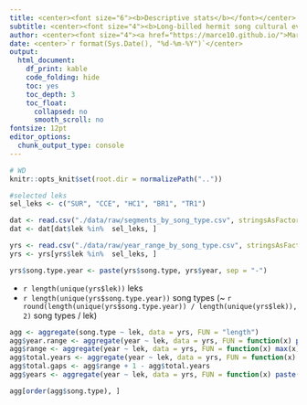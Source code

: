 ```yaml
---
title: <center><font size="6"><b>Descriptive stats</b></font></center>
subtitle: <center><font size="4"><b>Long-billed hermit song cultural evolution</b></font></center>
author: <center><font size="4"><a href="https://marce10.github.io/">Marcelo Araya-Salas, PhD</a></font></center>
date: <center>`r format(Sys.Date(), "%d-%m-%Y")`</center>
output:
  html_document:
    df_print: kable
    code_folding: hide
    toc: yes
    toc_depth: 3
    toc_float:
      collapsed: no
      smooth_scroll: no
fontsize: 12pt 
editor_options: 
  chunk_output_type: console
---
```


```r
# WD
knitr::opts_knit$set(root.dir = normalizePath(".."))

```


```r

#selected leks
sel_leks <- c("SUR", "CCE", "HC1", "BR1", "TR1")

dat <- read.csv("./data/raw/segments_by_song_type.csv", stringsAsFactors = FALSE)
dat <- dat[dat$lek %in%  sel_leks, ]

yrs <- read.csv("./data/raw/year_range_by_song_type.csv", stringsAsFactors = FALSE)
yrs <- yrs[yrs$lek %in%  sel_leks, ]

yrs$song.type.year <- paste(yrs$song.type, yrs$year, sep = "-")

```


* `r length(unique(yrs$lek))` leks
* `r length(unique(yrs$song.type.year))` song types (~ `r round(length(unique(yrs$song.type.year)) / length(unique(yrs$lek)), 2)` song types / lek)

```r

agg <- aggregate(song.type ~ lek, data = yrs, FUN = "length")
agg$year.range <- aggregate(year ~ lek, data = yrs, FUN = function(x) paste(range(x), collapse = "-"))$year
agg$range <- aggregate(year ~ lek, data = yrs, FUN = function(x) max(x)- min(x))$year
agg$total.years <- aggregate(year ~ lek, data = yrs, FUN = function(x) length(unique(x)))$year
agg$total.gaps <- agg$range + 1 - agg$total.years
agg$years <- aggregate(year ~ lek, data = yrs, FUN = function(x) paste(unique(x), collapse = "-"))$year

agg[order(agg$song.type), ]


```

